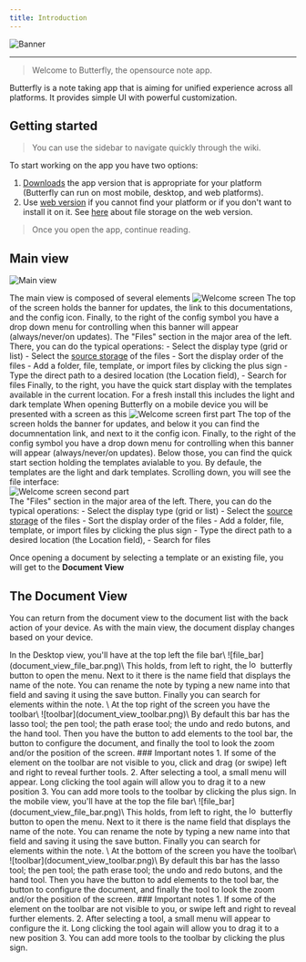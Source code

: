 ```yaml
---
title: Introduction
---
```


![Banner](/img/banner.png)

---

> Welcome to Butterfly, the opensource note app.

Butterfly is a note taking app that is aiming for unified experience across all platforms. It provides simple UI with powerful customization.

## Getting started

> You can use the sidebar to navigate quickly through the wiki.

To start working on the app you have two options:

1. [Downloads](/downloads) the app version that is appropriate for your platform (Butterfly can run on most mobile, desktop, and web platforms).
2. Use [web version](https://web.butterfly.linwood.dev) if you cannot find your platform or if you don't want to install it on it. See [here](storage#web) about file storage on the web version.

> Once you open the app, continue reading.

## Main view

![Main view](@assets/img/main.png)

The main view is composed of several elements
<Tabs syncKey="platform">
    <TabItem label="Desktop">
        ![Welcome screen](welcome_screen_desktop.png)
        The top of the screen holds the banner for updates, the link to this documentations, and the <Gear className="inline-icon"/> config icon. Finally, to the right of the <Gear className="inline-icon"/> config symbol you have a drop down menu for controlling when this banner will appear (always/never/on updates).
        The "Files" section in the major area of the left. There, you can do the typical operations:
        - Select the display type (grid or list)
        - Select the [source storage](../storage) of the files
        - Sort the display order of the files
        - Add a folder, file, template, or import files by clicking the <Plus className="inline-icon"/> plus sign
        - Type the direct path to a desired location (the Location field),
        - Search for files
        Finally, to the right, you have the quick start display with the templates available in the current location. For a fresh install this includes the light and dark template
    </TabItem>
    <TabItem label="Mobile">
        When opening Butterfly on a mobile device you will be presented with a screen as this
        ![Welcome screen first part](welcome_screen_mobile_1.png)
        The top of the screen holds the banner for updates, and below it you can find the documnentation link, and next to it the <Gear className="inline-icon"/> config icon. Finally, to the right of the <Gear className="inline-icon"/> config symbol you have a drop down menu for controlling when this banner will appear (always/never/on updates).
        Below those, you can find the quick start section holding the templates avialable to you. By defaule, the templates are the light and dark templates.
        Scrolling down, you will see the file interface:
        \
        ![Welcome screen second part](welcome_screen_mobile_2.png)  
        The "Files" section in the major area of the left. There, you can do the typical operations:
        - Select the display type (grid or list)
        - Select the [source storage](../storage) of the files
        - Sort the display order of the files
        - Add a folder, file, template, or import files by clicking the <Plus className="inline-icon"/> plus sign
        - Type the direct path to a desired location (the Location field),
        - Search for files
 </TabItem>
</Tabs>

Once opening a document by selecting a template or an existing file, you will get to the **Document View**

## The Document View

You can return from the document view to the document list with the back action of your device. As with the main view, the document display changes based on your device.

<Tabs syncKey="platform">
    <TabItem label="Desktop">
  In the Desktop view, you'll have at the top left the file bar\
  ![file_bar](document_view_file_bar.png)\
  This holds, from left to right, the <img alt="logo" src={logo.src} className="inline-icon" width="16"/> butterfly button to open the menu. Next to it there is the name field that displays the name of the note. You can rename the note by typing a new name into that field and saving it using the <FloppyDisk className="inline-icon"/> save button. Finally you can <MagnifyingGlass className="inline-icon"/> search for elements within the note.
  \
  At the top right of the screen you have the toolbar\
  ![toolbar](document_view_toolbar.png)\
  By default this bar has the <ScribbleLoop className="inline-icon"/> lasso tool; the <Pen className="inline-icon"/> pen tool; the <Path className="inline-icon"/> path erase tool; the <ArrowCounterClockwise className="inline-icon"/> undo and <ArrowClockwise className="inline-icon"/> redo butons, and the <Hand className="inline-icon"/> hand tool. Then you have the <Plus className="inline-icon"/> button to add elements to the tool bar, the <Wrench className="inline-icon"/> button to configure the document, and finally the <Lock className="inline-icon"/> tool to look the zoom and/or the position of the screen.
  ### Important notes
  1. If some of the element on the toolbar are not visible to you, click and drag (or swipe) left and right to reveal further tools.
  2. After selecting a tool, a small menu will appear. Long clicking the tool again will allow you to drag it to a new position
  3. You can add more tools to the toolbar by clicking the <Plus className="inline-icon"/> plus sign.
 </TabItem>
 <TabItem label="Mobile">
  In the mobile view, you'll have at the top the file bar\
     ![file_bar](document_view_file_bar.png)\
  This holds, from left to right, the <img alt="logo" src={logo.src} class="inline-icon" width="16"/> butterfly button to open the menu. Next to it there is the name field that displays the name of the note. You can rename the note by typing a new name into that field and saving it using the <FloppyDisk className="inline-icon"/> save button. Finally you can <MagnifyingGlass className="inline-icon"/> search for elements within the note.
  \
  At the bottom of the screen you have the toolbar\
  ![toolbar](document_view_toolbar.png)\
  By default this bar has the <ScribbleLoop className="inline-icon"/> lasso tool; the <Pen className="inline-icon" /> pen tool; the <Path className="inline-icon"/> path erase tool; the <ArrowCounterClockwise className="inline-icon"/> undo and <ArrowClockwise className="inline-icon"/> redo butons, and the <Hand className="inline-icon"/> hand tool. Then you have the <Plus className="inline-icon"/> button to add elements to the tool bar, the <Wrench className="inline-icon"/> button to configure the document, and finally the <Lock className="inline-icon"/> tool to look the zoom and/or the position of the screen.
  ### Important notes
  1. If some of the element on the toolbar are not visible to you, or swipe left and right to reveal further elements.
  2. After selecting a tool, a small menu will appear to configure the it. Long clicking the tool again will allow you to drag it to a new position
  3. You can add more tools to the toolbar by clicking the <Plus className="inline-icon"/> plus sign.
 </TabItem>
</Tabs>
